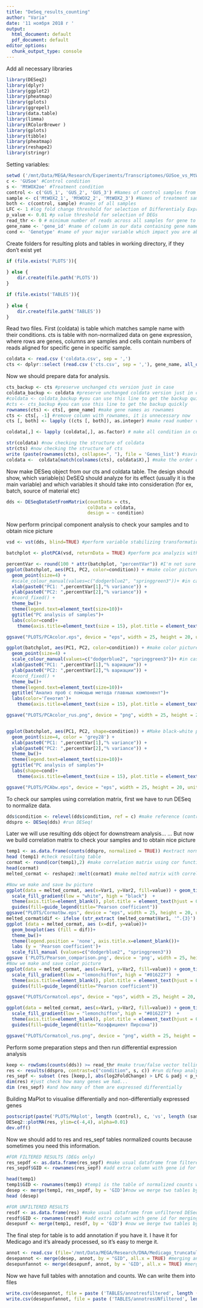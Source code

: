 ```yaml
---
title: "DeSeq_results_counting"
author: "Varia"
date: '11 ноября 2018 г '
output:
  html_document: default
  pdf_document: default
editor_options:
  chunk_output_type: console
---
```

Add all necessary libraries

```r
library(DESeq2)
library(dplyr)
library(ggplot2)
library(pheatmap)
library(gplots)
library(ggrepel)
library(data.table)
library(limma)
library(RColorBrewer )
library(gplots)
library(tibble)
library(pheatmap)
library(reshape2)
library(stringr)

```


Setting variables: 

```r
setwd ('/mnt/Data/MEGA/Research/Experiments/Transcriptomes/GUSoe_vs_MtWOX2_oe/R_analysis_v4') #Working directory 
c <- 'GUSoe' #Control condition
s <- 'MtWOX2oe' #Treatment condition
control <- c('GUS_1', 'GUS_2', 'GUS_3') #Names of control samples from coldata table
sample <- c('MtWOX2_1', 'MtWOX2_2', 'MtWOX2_3') #Names of treatment samples from coldata table
both <- c(control, sample) #names of all samples
LFC <- 1 #log fold change threshold for selection of Differentialy Expressed Genes (DEGs)
p_value <- 0.01 #p value threshold for selection of DEGs
read_thr <- 0 # minimum number of reads across all samples for gene to analyze
gene_name <- 'gene_id' #name of column in our data containing gene names
cond <- 'Genotype' #name of your major variable which impact you are about to analyze. It will be used in diagrams etc. Note, that in the coldata table it is better to use "condition", even if you have another major variable (for ex., Genotype), because it is default name. 
```

Create folders for resulting plots and tables in working directory, if they don't exist yet
```r
if (file.exists('PLOTS')){
  
} else {
    dir.create(file.path('PLOTS'))
}

if (file.exists('TABLES')){
  
} else {
    dir.create(file.path('TABLES'))
}

```



Read two files. First (coldata) is table which matches sample name with their conditions. cts is table with non-normalized data on gene expression, where rows are genes, columns are samples and cells contain numbers of reads aligned for specific gene in specific sample.

```r
coldata <- read.csv ('coldata.csv', sep = ',')
cts <- dplyr::select (read.csv ('cts.csv', sep = ','), gene_name, all_of(both)) # using "select" function and "both" variable, we choose only those samples which we are interested in.
```


Now we should prepare data for analysis. 

```r
cts_backup <- cts #preserve unchanged cts version just in case
coldata_backup <- coldata #preserve unchanged coldata version just in case
#coldata <- coldata_backup #you can use this line to get the backup quickly
#cts <- cts_backup #you can use this line to get the backup quickly
rownames(cts) <- cts[, gene_name] #make gene names as rownames
cts <- cts[, -1] #remove column with rownames, it is unnecessary now
cts [, both] <- lapply ((cts [, both]), as.integer) #make read number values integers instead of float

coldata[,] <- lapply (coldata[,], as.factor) # make all condition in coldata as factors, not characters, integers etc.

str(coldata) #now checking the structure of coldata
str(cts) #now checking the structure of cts
write (paste(rownames(cts), collapse=", "), file = 'Genes_list') #saving the list of genes into file
coldata <-  coldata[match(colnames(cts), coldata$X),] #make the order of samples in the coldata the same as in the cts
```

Now make DESeq object from our cts and coldata table. The design should show, which variable(s) DeSEQ should analyze for its effect (usually it is the main variable) and which variables it should take into consideration (for ex, batch, source of material etc)
```r
dds <- DESeqDataSetFromMatrix(countData = cts,
                              colData = coldata,
                              design = ~ condition)
```

Now perform principal component analysis to check your samples and to obtain nice picture
```r
vsd <- vst(dds, blind=TRUE) #perform variable stabilizing transformation with raw data from DESeq object. This is only needed for pca analyzis

batchplot <- plotPCA(vsd, returnData = TRUE) #perform pca analyzis with vsd data, pca info is now written in the batchplot

percentVar <- round(100 * attr(batchplot, "percentVar")) #I'm not sure but it seems that here, using attr function, we get special attribute of batchplot, called percentVar, representing % of variance for first and second principal components. Anyway, the resulting vector will be used in the plot.
ggplot(batchplot, aes(PC1, PC2, color=condition)) + #make color picture
  geom_point(size=4) +
  #scale_colour_manual(values=c("dodgerblue2", "springgreen3"))+ #in case you need special colors, you can change them here
  xlab(paste0("PC1: ",percentVar[1],"% variance")) +
  ylab(paste0("PC2: ",percentVar[2],"% variance")) + 
  #coord_fixed() +
  theme_bw()+
  theme(legend.text=element_text(size=10))+
  ggtitle("PC analysis of samples")+
  labs(color=cond)+
    theme(axis.title=element_text(size = 15), plot.title = element_text(hjust = 0.5, size = 20), axis.text.y = element_text(size = 15), axis.text.x = element_text(size = 15), legend.text = element_text(size = 15), legend.title = element_text(size = 17))

ggsave("PLOTS/PCAcolor.eps", device = "eps", width = 25, height = 20, units = "cm") #save color picture

ggplot(batchplot, aes(PC1, PC2, color=condition)) + #make color picture
  geom_point(size=4) +
  scale_colour_manual(values=c("dodgerblue2", "springgreen3"))+ #in case you need special colors, you can change them here
  xlab(paste0("PC1: ",percentVar[1],"% вариации")) +
  ylab(paste0("PC2: ",percentVar[2],"% вариации")) + 
  #coord_fixed() +
  theme_bw()+
  theme(legend.text=element_text(size=10))+
  ggtitle("Анализ проб с помощью метода главных компонент")+
  labs(color='Генотип')+
    theme(axis.title=element_text(size = 15), plot.title = element_text(hjust = 0.5, size = 15), axis.text.y = element_text(size = 15), axis.text.x = element_text(size = 15), legend.text = element_text(size = 15), legend.title = element_text(size = 17))

ggsave("PLOTS/PCAcolor_rus.png", device = "png", width = 25, height = 20, units = "cm") #save color picture


ggplot(batchplot, aes(PC1, PC2, shape=condition)) + #Make black-white picture
  geom_point(size=4, color = 'grey28') +
  xlab(paste0("PC1: ",percentVar[1],"% variance")) +
  ylab(paste0("PC2: ",percentVar[2],"% variance")) + 
  theme_bw()+
  theme(legend.text=element_text(size=10))+
  ggtitle("PC analysis of samples")+
  labs(shape=cond)+
    theme(axis.title=element_text(size = 15), plot.title = element_text(hjust = 0.5, size = 20), axis.text.y = element_text(size = 15), axis.text.x = element_text(size = 15), legend.text = element_text(size = 15), legend.title = element_text(size = 17))

ggsave("PLOTS/PCAbw.eps", device = "eps", width = 25, height = 20, units = "cm") #save bw picture

```

To check our samples using correlation matrix, first we have to run DESeq to normalize data. 
```r
dds$condition <- relevel(dds$condition, ref = c) #make reference (control) level in our condition
ddspro <- DESeq(dds) #run DESeq!
```
Later we will use resulting dds object for downstream analysis...
... But now we build correlation matrix to check your samples and to obtain nice picture
```r
temp1 <- as.data.frame(counts(ddspro, normalized = TRUE)) #extract normalized counts from DESeq data. We will need this table later.
head (temp1) #check resulting table 
cormat <- round(cor(temp1),2) #make correlation matrix using cor function
head(cormat)
melted_cormat <- reshape2::melt(cormat) #make melted matrix with correlation values for every sample combination

#Now we make and save bw picture
ggplot(data = melted_cormat, aes(x=Var1, y=Var2, fill=value)) + geom_tile()+
  scale_fill_gradient(low = "white", high = "black")  +
  theme(axis.title=element_blank(), plot.title = element_text(hjust = 0.5, size = 20), axis.text.y = element_text(size = 15), axis.text.x = element_text(size = 15), legend.text = element_text(size = 13), legend.title = element_text(size = 15))+
  guides(fill=guide_legend(title="Pearson coefficient"))
ggsave("PLOTS/Cormatbw.eps", device = "eps", width = 25, height = 20, units = "cm")
melted_cormat$dif <- ifelse (str_extract (melted_cormat$Var1, '^.{3}') == str_extract (melted_cormat$Var2, '^.{3}'), 'Same biological replicates', 'Different biological replicates')
ggplot (data = melted_cormat, aes (x=dif, y=value))+
  geom_boxplot(aes (fill = dif))+
  theme_bw()+
  theme(legend.position = 'none', axis.title.x=element_blank())+
  labs (y = 'Pearson coefficient')+
  scale_fill_manual (values=c("dodgerblue2", "springgreen3"))
ggsave ('PLOTS/Pearson_comparison.png', device = 'png', width = 25, height = 20, units = 'cm')
#Now we make and save color picture
ggplot(data = melted_cormat, aes(x=Var1, y=Var2, fill=value)) + geom_tile()+
  scale_fill_gradient(low = "lemonchiffon", high = "#016227")  +
  theme(axis.title=element_blank(), plot.title = element_text(hjust = 0.5, size = 20), axis.text.y = element_text(size = 20), axis.text.x = element_text(size = 20), legend.text = element_text(size = 13), legend.title = element_text(size = 15))+
  guides(fill=guide_legend(title="Pearson coefficient"))

ggsave("PLOTS/Cormatcol.eps", device = "eps", width = 25, height = 20, units = "cm")

ggplot(data = melted_cormat, aes(x=Var1, y=Var2, fill=value)) + geom_tile()+
  scale_fill_gradient(low = "lemonchiffon", high = "#016227")  +
  theme(axis.title=element_blank(), plot.title = element_text(hjust = 0.5, size = 20), axis.text.y = element_text(size = 13), axis.text.x = element_text(size = 13), legend.text = element_text(size = 13), legend.title = element_text(size = 15))+
  guides(fill=guide_legend(title="Коэффициент Пирсона"))

ggsave("PLOTS/Cormatcol_rus.png", device = "png", width = 25, height = 20, units = "cm")


```

Perform some preparation steps and then run differential expression analysis
```r
keep <- rowSums(counts(dds)) >= read_thr #make true/false vector telling us about each gene, if its row contains minimum number of reads across all samples to analyze
res <- results(ddspro, contrast=c("condition", s, c)) #run difexp analysis
res_sepf <- subset (res [keep,], abs(log2FoldChange) > LFC & padj < p_value) #select only genes which have at least minimum number of reads and which are differentially expressed, according to fixed log2 fold change and p-value thresholds.
dim(res) #just check how many genes we had...
dim (res_sepf) #and how many of them are expressed differentially
```

Building MaPlot to visualise differentially and non-differentially expressed genes
```r
postscript(paste('PLOTS/MAplot', length (control), c, 'vs', length (sample), s, '.eps', sep = '_' ))
DESeq2::plotMA(res, ylim=c(-4,4), alpha=0.01)
dev.off()
```

Now we should add to res and res_sepf tables normalized counts because sometimes you need this information.
```r
#FOR FILTERED RESULTS (DEGs only)
res_sepdf <- as.data.frame(res_sepf) #make usual dataframe from filtered DESeqResults object
res_sepdf$GID <- rownames(res_sepf) #add extra column with gene id for merging

head(temp1)
temp1$GID <- rownames(temp1) #temp1 is the table of normalized counts which we extracted earlier for correlation matrix
desep <- merge(temp1, res_sepdf, by = 'GID')#now we merge two tables by column with common name (GID)
head (desep)

#FOR UNFILTERED RESULTS
resdf <- as.data.frame(res) #make usual dataframe from unfiltered DESeqResults object 
resdf$GID <- rownames(resdf) #add extra column with gene id for merging
desepunf <- merge(temp1, resdf, by = 'GID') #now we merge two tables by column with common name (GID)

```

The final step for table is to add annotation if you have it. I have it for Medicago and it's already processed, so it's easy to merge it.
```r
annot <- read.csv (file='/mnt/Data/MEGA/Research/DNA/Medicago_truncatula_genome/Medicago_genes_short_annotations.csv') #read annotation table
desepannot <- merge(desep, annot, by = "GID", all.x = TRUE) #merging annotation for filtered results. Note that you should take all desep rows. A lot of genes do not have annotation, but we should not loose them.
desepunfannot <- merge(desepunf, annot, by = 'GID', all.x = TRUE) #merging annotation for unfiltered results. Note that you should take all desep rows. A lot of genes do not have annotation, but we should not loose them.
```

Now we have full tables with annotation and counts. We can write them into files 
```r

write.csv(desepannot, file = paste ('TABLES/annotresfiltered', length (control), c, 'vs', length (sample), s, '.csv', sep = '_')) #writing file. We also add some info about the data we processed.
write.csv(desepunfannot, file = paste ('TABLES/annotresUNfiltered', length (control), c, 'vs', length (sample), s, '.csv', sep = '_')) #writing file. We also add some info about the data we processed.
```






